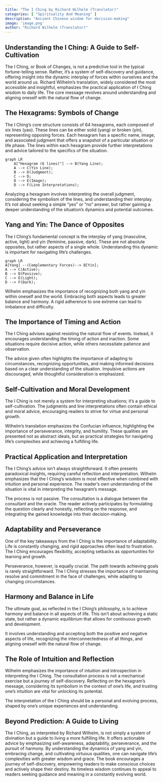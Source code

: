 ```yaml
---
title: "The I Ching by Richard Wilhelm (Translator)"
categories: [ "Spirituality And Meaning" ]
description: "Ancient Chinese wisdom for decision-making"
image: 'image.png'
author: "Richard Wilhelm (Translator)"
---
```

## Understanding the I Ching: A Guide to Self-Cultivation

The I Ching, or Book of Changes, is not a predictive tool in the typical fortune-telling sense.  Rather, it's a system of self-discovery and guidance, offering insight into the dynamic interplay of forces within ourselves and the world around us. Richard Wilhelm's translation, widely considered the most accessible and insightful, emphasizes the practical application of I Ching wisdom to daily life.  The core message revolves around understanding and aligning oneself with the natural flow of change.

## The Hexagrams: Symbols of Change

The I Ching's core structure consists of 64 hexagrams, each composed of six lines (yao). These lines can be either solid (yang) or broken (yin), representing opposing forces. Each hexagram has a specific name, image, and associated judgment that offers a snapshot of a particular situation or life phase. The lines within each hexagram provide further interpretations and advice tailored to the specifics of the situation.

```mermaid
graph LR
    A["Hexagram (6 lines)"] --> B(Yang Line);
    A --> C(Yin Line);
    B --> D(Judgment);
    C --> D;
    D --> E(Image);
    D --> F(Line Interpretations);
```

Analyzing a hexagram involves interpreting the overall judgment, considering the symbolism of the lines, and understanding their interplay.  It's not about seeking a simple "yes" or "no" answer, but rather gaining a deeper understanding of the situation’s dynamics and potential outcomes.

##  Yang and Yin: The Dance of Opposites

The I Ching's fundamental concept is the interplay of yang (masculine, active, light) and yin (feminine, passive, dark). These are not absolute opposites, but rather aspects of a single whole. Understanding this dynamic is important for navigating life's challenges.

```mermaid
graph LR
A[Yang] --(Complementary Forces)--> B[Yin];
A --> C(Active);
B --> D(Passive);
C --> E(Light);
D --> F(Dark);
```

Wilhelm emphasizes the importance of recognizing both yang and yin within oneself and the world.  Embracing both aspects leads to greater balance and harmony.  A rigid adherence to one extreme can lead to imbalance and difficulty.

##  The Importance of Timing and Action

The I Ching advises against resisting the natural flow of events.  Instead, it encourages understanding the timing of action and inaction.  Some situations require decisive action, while others necessitate patience and observation.

The advice given often highlights the importance of adapting to circumstances, recognizing opportunities, and making informed decisions based on a clear understanding of the situation.  Impulsive actions are discouraged, while thoughtful consideration is emphasized.

##  Self-Cultivation and Moral Development

The I Ching is not merely a system for interpreting situations; it's a guide to self-cultivation.  The judgments and line interpretations often contain ethical and moral advice, encouraging readers to strive for virtue and personal growth.


Wilhelm's translation emphasizes the Confucian influence, highlighting the importance of perseverance, integrity, and humility.  These qualities are presented not as abstract ideals, but as practical strategies for navigating life's complexities and achieving a fulfilling life.


## Practical Application and Interpretation

The I Ching's advice isn't always straightforward.  It often presents paradoxical insights, requiring careful reflection and interpretation.  Wilhelm emphasizes that the I Ching’s wisdom is most effective when combined with intuition and personal experience.  The reader's own understanding of the situation is vital in interpreting the hexagram's message.


The process is not passive. The consultation is a dialogue between the consultant and the oracle. The reader actively participates by formulating the question clearly and honestly, reflecting on the response, and integrating the gained knowledge into their decision-making.

##  Adaptability and Perseverance

One of the key takeaways from the I Ching is the importance of adaptability.  Life is constantly changing, and rigid approaches often lead to frustration. The I Ching encourages flexibility, accepting setbacks as opportunities for learning and growth.


Perseverance, however, is equally crucial.  The path towards achieving goals is rarely straightforward.  The I Ching stresses the importance of maintaining resolve and commitment in the face of challenges, while adapting to changing circumstances.

##  Harmony and Balance in Life

The ultimate goal, as reflected in the I Ching's philosophy, is to achieve harmony and balance in all aspects of life. This isn't about achieving a static state, but rather a dynamic equilibrium that allows for continuous growth and development.


It involves understanding and accepting both the positive and negative aspects of life, recognizing the interconnectedness of all things, and aligning oneself with the natural flow of change.

##  The Role of Intuition and Reflection

Wilhelm emphasizes the importance of intuition and introspection in interpreting the I Ching. The consultation process is not a mechanical exercise but a journey of self-discovery.  Reflecting on the hexagram's message, considering its symbolism in the context of one's life, and trusting one's intuition are vital for unlocking its potential.

The interpretation of the I Ching should be a personal and evolving process, shaped by one's unique experiences and understanding.

##  Beyond Prediction: A Guide to Living

The I Ching, as interpreted by Richard Wilhelm, is not simply a system of divination but a guide to living a more fulfilling life. It offers actionable advice by emphasizing self-awareness, adaptability, perseverance, and the pursuit of harmony. By understanding the dynamics of yang and yin, embracing change, and cultivating virtuous qualities, one can navigate life's complexities with greater wisdom and grace. The book encourages a journey of self-discovery, empowering readers to make conscious choices and actively shape their destiny.  Its timeless wisdom continues to appeal to readers seeking guidance and meaning in a constantly evolving world.

